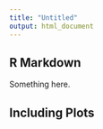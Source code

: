 ```yaml
---
title: "Untitled"
output: html_document
---
```




## R Markdown

Something here.


## Including Plots
